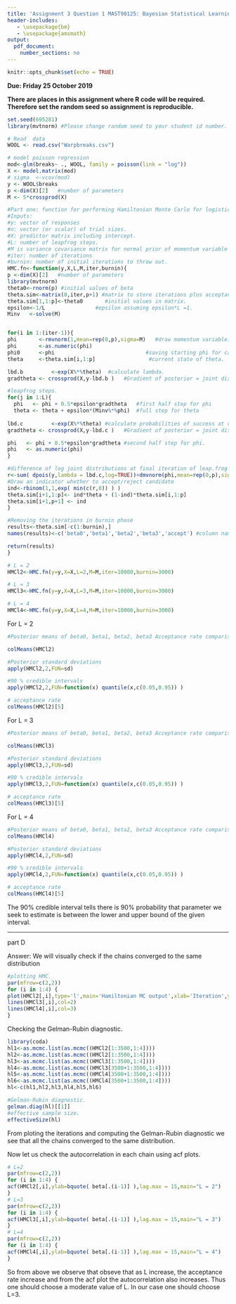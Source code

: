 ```yaml
---
title: 'Assignment 3 Question 1 MAST90125: Bayesian Statistical Learning'
header-includes:
   - \usepackage{bm}
   - \usepackage{amsmath}
output: 
  pdf_document:
    number_sections: no
---
```


```r
knitr::opts_chunk$set(echo = TRUE)
```

**Due: Friday 25 October 2019**  
\vspace{5 mm}

**There are places in this assignment where R code will be required. Therefore set the random seed so assignment is reproducible.**

```r
set.seed(695281) 
library(mvtnorm) #Please change random seed to your student id number.
```


```r
# Read  data
WOOL <- read.csv("Warpbreaks.csv")
```

```r
# model poisson regression 
mod<-glm(breaks~ ., WOOL, family = poisson(link = "log"))
X <- model.matrix(mod)
# sigma  <-vcov(mod)
y <- WOOL$breaks
p <-dim(X)[2]   #number of parameters
M <- 5*crossprod(X)
```

```r

#Part one: function for performing Hamiltonian Monte Carlo for logistic regression.
#Inputs:
#y: vector of responses
#n: vector (or scalar) of trial sizes. 
#X: predictor matrix including intercept.
#L: number of leapfrog steps.
#M is variance covariance matrix for normal prior of momentum variable \phi. Ideally diagonal.
#iter: number of iterations
#burnin: number of initial iterations to throw out.
HMC.fn<-function(y,X,L,M,iter,burnin){ 
p <-dim(X)[2]   #number of parameters
library(mvtnorm)
theta0<-rnorm(p) #initial values of beta
theta.sim<-matrix(0,iter,p+1) #matrix to store iterations plus acceptance.
theta.sim[1,1:p]<-theta0       #initial values in matrix.
epsilon<-1/L                #epsilon assuming epsilon*L =1.
Minv   <-solve(M)


for(i in 1:(iter-1)){
phi       <-rmvnorm(1,mean=rep(0,p),sigma=M)   #draw momentum variable.
phi       <-as.numeric(phi)
phi0      <-phi                             #saving starting phi for calculation of r. 
theta     <-theta.sim[i,1:p]                 #current state of theta.  

lbd.b         <-exp(X%*%theta)  #calculate lambda.
gradtheta <- crossprod(X,y-lbd.b )   #Gradient of posterior = joint distribution with respect to theta.

#leapfrog steps.
for(j in 1:L){
  phi   <- phi + 0.5*epsilon*gradtheta   #first half step for phi
  theta <- theta + epsilon*(Minv%*%phi)  #full step for theta
  
lbd.c         <-exp(X%*%theta) #calculate probabilities of success at candidate (sub) state.
gradtheta <- crossprod(X,y-lbd.c )   #Gradient of posterior = joint distribution with respect to theta.

phi   <- phi + 0.5*epsilon*gradtheta #second half step for phi.
phi   <- as.numeric(phi)
}

#difference of log joint distributions at final iteration of leap.frog vs current state.
r<-sum( dpois(y,lambda = lbd.c,log=TRUE))+dmvnorm(phi,mean=rep(0,p),sigma=M,log=TRUE)-sum(dpois(y,lambda = lbd.b,log=TRUE) )-dmvnorm(phi0,mean=rep(0,p),sigma=M,log=TRUE)
#Draw an indicator whether to accept/reject candidate
ind<-rbinom(1,1,exp( min(c(r,0)) ) )
theta.sim[i+1,1:p]<- ind*theta + (1-ind)*theta.sim[i,1:p]
theta.sim[i+1,p+1] <- ind
}

#Removing the iterations in burnin phase
results<-theta.sim[-c(1:burnin),]
names(results)<-c('beta0','beta1','beta2','beta3','accept') #column names

return(results)
}
```

```r
# L = 2
HMCl2<-HMC.fn(y=y,X=X,L=2,M=M,iter=10000,burnin=3000)

# L = 3
HMCl3<-HMC.fn(y=y,X=X,L=3,M=M,iter=10000,burnin=3000)

# L = 4
HMCl4<-HMC.fn(y=y,X=X,L=4,M=M,iter=10000,burnin=3000)

```


For L = 2
```r
#Posterior means of beta0, beta1, beta2, beta3 Acceptance rate comparison

colMeans(HMCl2)

#Posterior standard deviations
apply(HMCl2,2,FUN=sd)

#90 % credible intervals  
apply(HMCl2,2,FUN=function(x) quantile(x,c(0.05,0.95)) )

# acceptance rate 
colMeans(HMCl2)[5]
```


For L = 3
```r
#Posterior means of beta0, beta1, beta2, beta3 Acceptance rate comparison

colMeans(HMCl3)

#Posterior standard deviations
apply(HMCl3,2,FUN=sd)

#90 % credible intervals  
apply(HMCl3,2,FUN=function(x) quantile(x,c(0.05,0.95)) )

# acceptance rate 
colMeans(HMCl3)[5]

```

For L = 4
```r
#Posterior means of beta0, beta1, beta2, beta3 Acceptance rate comparison
colMeans(HMCl4)

#Posterior standard deviations
apply(HMCl4,2,FUN=sd)

#90 % credible intervals  
apply(HMCl4,2,FUN=function(x) quantile(x,c(0.05,0.95)) )

# acceptance rate 
colMeans(HMCl4)[5]
```

The 90% credible interval tells there is 90% probability that parameter we seek to estimate is between the lower and upper bound of the given interval.

____________________________
part D

Answer: 
We will visually check if the chains converged to the same distribution

```r
#plotting HMC.
par(mfrow=c(2,2))
for (i in 1:4) {
plot(HMCl2[,i],type='l',main='Hamiltonian MC output',xlab='Iteration',ylab=bquote( beta[.(i-1)] ))
lines(HMCl3[,i],col=2)
lines(HMCl4[,i],col=3)
}

```

Checking the Gelman-Rubin diagnostic.

```r
library(coda)
hl1<-as.mcmc.list(as.mcmc((HMCl2[1:3500,1:4])))
hl2<-as.mcmc.list(as.mcmc((HMCl2[1:3500,1:4])))
hl3<-as.mcmc.list(as.mcmc((HMCl3[1:3500,1:4])))
hl4<-as.mcmc.list(as.mcmc((HMCl3[3500+1:3500,1:4])))
hl5<-as.mcmc.list(as.mcmc((HMCl4[3500+1:3500,1:4])))
hl6<-as.mcmc.list(as.mcmc((HMCl4[3500+1:3500,1:4])))
hl<-c(hl1,hl2,hl3,hl4,hl5,hl6)

#Gelman-Rubin diagnostic.
gelman.diag(hl)[[1]]
#effective sample size.
effectiveSize(hl)


```
From ploting the iterations and computing the Gelman-Rubin diagnostic we see that all the chains converged to the same distribution.

Now let us check the autocorrelation in each chain using acf plots.
```r
# L=2
par(mfrow=c(2,2))
for (i in 1:4) {
acf(HMCl2[,i],ylab=bquote( beta[.(i-1)] ),lag.max = 15,main="L = 2")
}
# L=3
par(mfrow=c(2,2))
for (i in 1:4) {
acf(HMCl3[,i],ylab=bquote( beta[.(i-1)] ),lag.max = 15,main="L = 3")
}
# L=4
par(mfrow=c(2,2))
for (i in 1:4) {
acf(HMCl4[,i],ylab=bquote( beta[.(i-1)] ),lag.max = 15,main="L = 4")
}
```

So from above we observe that obseve that as L increase, the acceptance rate increase and from the acf plot the autocorrelation also increases. Thus one should choose a moderate value of L. In our case one should choose L=3.  
